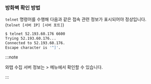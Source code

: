 ### 방화벽 확인 방법

`telnet` 명령어를 수행해 다음과 같은 접속 관련 정보가 표시되어야 정상입니다. (`telnet [서버 IP] [서버 포트]`)

```bash title='Example'
$ telnet 52.193.60.176 6600
Trying 52.193.60.176...
Connected to 52.193.60.176.
Escape character is '^]'.
```

:::note

와탭 수집 서버 정보는 <Cmdname sid="side_management" className="uitext" /> &gt; <Cmdname sid="agent_installation" className="uitext" /> 메뉴에서 확인할 수 있습니다.

:::